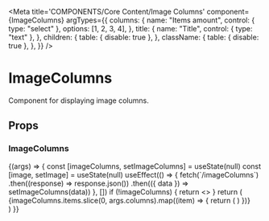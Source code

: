 
<Meta
  title='COMPONENTS/Core Content/Image Columns'
  component={ImageColumns}
  argTypes={{
    columns: {
      name: "Items amount",
      control: { type: "select" },
      options: [1, 2, 3, 4],
    },
    title: {
      name: "Title",
      control: { type: "text" },
    },
    children: {
      table: { disable: true },
    },
    className: {
      table: { disable: true },
    },
  }}
/>

# ImageColumns

Component for displaying image columns.

## Props

<Props of={ImageColumns} />

### ImageColumns

<Preview>
  <Story name='Image Columns'>
    {(args) => {
      const [imageColumns, setImageColumns] = useState(null)
      const [image, setImage] = useState(null)
      useEffect(() => {
        fetch(`/imageColumns`)
          .then((response) => response.json())
          .then(({ data }) => setImageColumns(data))
      }, [])
      if (!imageColumns) {
        return <></>
      }
      return (
        <div className=''>
          <ImageColumns
            title={args.title || imageColumns.title}
            columns={args.columns || 4}
          >
            {imageColumns.items.slice(0, args.columns).map((item) => {
              return (
                <ImageColumns.Item
                  key={item.title}
                  description={item.description}
                  image={item.image}
                  title={item.title}
                />
              )
            })}
          </ImageColumns>
        </div>
      )
    }}
  </Story>
</Preview>